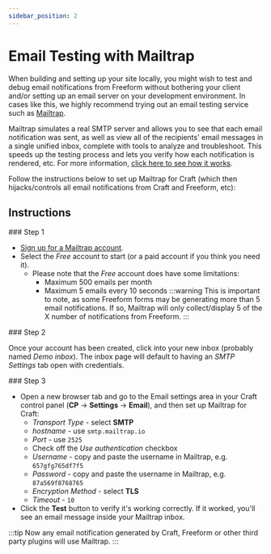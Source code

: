 ```yaml
---
sidebar_position: 2
---
```




# Email Testing with Mailtrap

When building and setting up your site locally, you might wish to test and debug email notifications from Freeform without bothering your client and/or setting up an email server on your development environment. In cases like this, we highly recommend trying out an email testing service such as [Mailtrap](https://mailtrap.io/).

Mailtrap simulates a real SMTP server and allows you to see that each email notification was sent, as well as view all of the recipients' email messages in a single unified inbox, complete with tools to analyze and troubleshoot. This speeds up the testing process and lets you verify how each notification is rendered, etc. For more information, [click here to see how it works](https://mailtrap.io/how-it-works).

Follow the instructions below to set up Mailtrap for Craft (which then hijacks/controls all email notifications from Craft and Freeform, etc):

## Instructions

<VerticalStepWrapper>
<StepMarkdown>
### Step 1

- [Sign up for a Mailtrap account](https://mailtrap.io/register/signup).
- Select the _Free_ account to start (or a paid account if you think you need it).
  - Please note that the _Free_ account does have some limitations:
    - Maximum 500 emails per month
    - Maximum 5 emails every 10 seconds
      :::warning
      This is important to note, as some Freeform forms may be generating more than 5 email notifications. If so, Mailtrap will only collect/display 5 of the X number of notifications from Freeform.
      :::

</StepMarkdown>
<StepMarkdown>
### Step 2

Once your account has been created, click into your new inbox (probably named _Demo inbox_). The inbox page will default to having an _SMTP Settings_ tab open with credentials.

<Photo img={MailtrapSMTPCredentialsPhoto} alt="Mailtrap SMTP Credentials" />

</StepMarkdown>
<StepMarkdown>
### Step 3

- Open a new browser tab and go to the Email settings area in your Craft control panel (**CP** → **Settings** → **Email**), and then set up Mailtrap for Craft:
  - _Transport Type_ - select **SMTP**
  - _hostname_ - use `smtp.mailtrap.io`
  - _Port_ - use `2525`
  - Check off the _Use authentication_ checkbox
  - _Username_ - copy and paste the username in Mailtrap, e.g. `657gfg765df7f5`
  - _Password_ - copy and paste the username in Mailtrap, e.g. `87a569f8768765`
  - _Encryption Method_ - select **TLS**
  - _Timeout_ - `10`
    <Photo img={CraftEmailSettingsPhoto} alt="Craft Email Settings" />
- Click the **Test** button to verify it's working correctly. If it worked, you'll see an email message inside your Mailtrap inbox.
  <Photo img={MailtrapSuccessPhoto} alt="Mailtrap Success" />

</StepMarkdown>

</VerticalStepWrapper>

:::tip
Now any email notification generated by Craft, Freeform or other third party plugins will use Mailtrap.
:::
